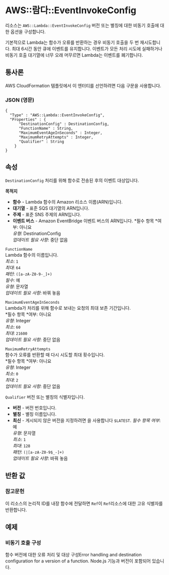 # AWS::람다::EventInvokeConfig

리소스는 `AWS::Lambda::EventInvokeConfig` 버전 또는 별칭에 대한 비동기 호출에 대한 옵션을 구성합니다.

기본적으로 Lambda는 함수가 오류를 반환하는 경우 비동기 호출을 두 번 재시도합니다. 최대 6시간 동안 큐에 이벤트를 유지합니다. 이벤트가 모든 처리 시도에 실패하거나 비동기 호출 대기열에 너무 오래 머무르면 Lambda는 이벤트를 폐기합니다.

## 통사론

AWS CloudFormation 템플릿에서 이 엔터티를 선언하려면 다음 구문을 사용합니다.

### JSON (영문)

```
{
  "Type" : "AWS::Lambda::EventInvokeConfig",
  "Properties" : {
      "DestinationConfig" : DestinationConfig,
      "FunctionName" : String,
      "MaximumEventAgeInSeconds" : Integer,
      "MaximumRetryAttempts" : Integer,
      "Qualifier" : String
    }
}
```

## 속성

`DestinationConfig` 처리를 위해 함수로 전송된 후의 이벤트 대상입니다.

**목적지**

- **함수** - Lambda 함수의 Amazon 리소스 이름(ARN)입니다.
- **대기열** - 표준 SQS 대기열의 ARN입니다.
- **주제** - 표준 SNS 주제의 ARN입니다.
- **이벤트 버스** - Amazon EventBridge 이벤트 버스의 ARN입니다.
  *필수 항목 *여부: 아니요  
  _유형_: DestinationConfig  
  _업데이트 필요 사항_: 중단 없음

`FunctionName`  
Lambda 함수의 이름입니다.  
_최소_: `1`  
_최대_: `64`  
_패턴_: `([a-zA-Z0-9-_]+)`  
_필수_: 예  
_유형_: 문자열  
_업데이트 필요 사항_: 바꿔 놓음

`MaximumEventAgeInSeconds`  
Lambda가 처리를 위해 함수로 보내는 요청의 최대 보존 기간입니다.  
*필수 항목 *여부: 아니요  
_유형_: Integer  
_최소_: `60`  
_최대_: `21600`  
_업데이트 필요 사항_: 중단 없음

`MaximumRetryAttempts`  
함수가 오류를 반환할 때 다시 시도할 최대 횟수입니다.  
*필수 항목 *여부: 아니요  
_유형_: Integer  
_최소_: `0`  
_최대_: `2`  
_업데이트 필요 사항_: 중단 없음

`Qualifier` 버전 또는 별칭의 식별자입니다.

- **버전** - 버전 번호입니다.
- **별칭** - 별칭 이름입니다.
- **최신** - 게시되지 않은 버전을 지정하려면 을 사용합니다 `$LATEST`.
  _필수 항목 여부_: 예  
  _유형_: 문자열  
  _최소_: `1`  
  _최대_: `128`  
  _패턴_: `(|[a-zA-Z0-9$_-]+)`  
  _업데이트 필요 사항_: 바꿔 놓음

## 반환 값

### 참고문헌

이 리소스의 논리적 ID를 내장 함수에 전달하면 `Ref`이 `Ref`리소스에 대한 고유 식별자를 반환합니다.

## 예제

### 비동기 호출 구성

함수 버전에 대한 오류 처리 및 대상 구성Error handling and destination configuration for a version of a function. Node.js 기능과 버전이 포함되어 있습니다.
